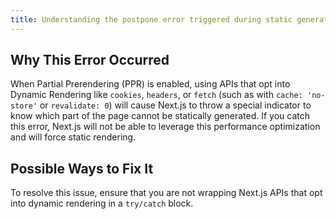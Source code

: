 ```yaml
---
title: Understanding the postpone error triggered during static generation
---
```


## Why This Error Occurred

When Partial Prerendering (PPR) is enabled, using APIs that opt into Dynamic Rendering like `cookies`, `headers`, or `fetch` (such as with `cache: 'no-store'` or `revalidate: 0`) will cause Next.js to throw a special indicator to know which part of the page cannot be statically generated. If you catch this error, Next.js will not be able to leverage this performance optimization and will force static rendering.

## Possible Ways to Fix It

To resolve this issue, ensure that you are not wrapping Next.js APIs that opt into dynamic rendering in a `try/catch` block.

